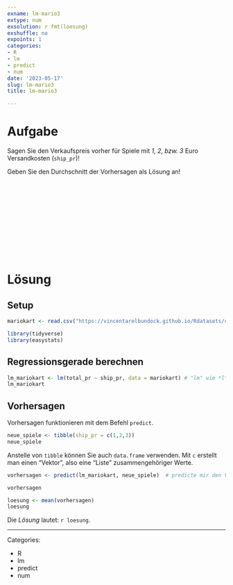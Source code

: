 ```yaml
---
exname: lm-mario3
extype: num
exsolution: r fmt(loesung)
exshuffle: no
expoints: 1
categories:
- R
- lm
- predict
- num
date: '2023-05-17'
slug: lm-mario3
title: lm-mario3

---
```









# Aufgabe


Sagen Sie den Verkaufspreis vorher für Spiele mit *1, 2, bzw. 3* Euro Versandkosten (`ship_pr`)!

Geben Sie den Durchschnitt der Vorhersagen als Lösung an!






</br>
</br>
</br>
</br>
</br>
</br>
</br>
</br>
</br>
</br>

# Lösung

## Setup


```r
mariokart <- read.csv("https://vincentarelbundock.github.io/Rdatasets/csv/openintro/mariokart.csv")

library(tidyverse)
library(easystats)
```


## Regressionsgerade berechnen

```r
lm_mariokart <- lm(total_pr ~ ship_pr, data = mariokart) # "lm" wie *l*lineares *M*odell, also eine Gerade.
lm_mariokart
```


## Vorhersagen

Vorhersagen funktionieren mit dem Befehl `predict`.

```r
neue_spiele <- tibble(ship_pr = c(1,2,3))
neue_spiele
```

Anstelle von  `tibble` können Sie auch `data.frame` verwenden.
Mit `c` erstellt man einen "Vektor", also eine "Liste" zusammengehöriger Werte. 

```r
vorhersagen <- predict(lm_mariokart, neue_spiele)  # predicte mir den Verkaufspreis

vorhersagen
```




```r
loesung <- mean(vorhersagen)
loesung
```


Die *Lösung* lautet: `r loesung`.






---

Categories: 

- R
- lm
- predict
- num

